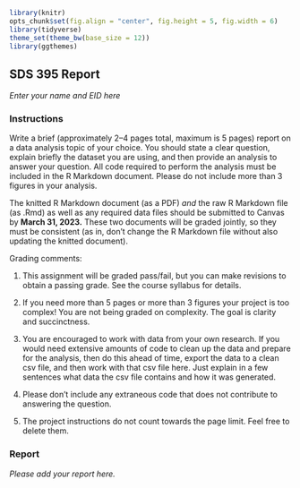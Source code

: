 ```r
library(knitr)
opts_chunk$set(fig.align = "center", fig.height = 5, fig.width = 6)
library(tidyverse)
theme_set(theme_bw(base_size = 12))
library(ggthemes)
```

## SDS 395 Report
*Enter your name and EID here*

### Instructions

Write a brief (approximately 2--4 pages total, maximum is 5 pages) report on a data analysis topic of your choice. You should state a clear question, explain briefly the dataset you are using, and then provide an analysis to answer your question. All code required to perform the analysis must be included in the R Markdown document. Please do not include more than 3 figures in your analysis.

The knitted R Markdown document (as a PDF) *and* the raw R Markdown file (as .Rmd) as well as any required data files should be submitted to Canvas by **March 31, 2023.** These two documents will be graded jointly, so they must be consistent (as in, don't change the R Markdown file without also updating the knitted document).

Grading comments:

1. This assignment will be graded pass/fail, but you can make revisions to obtain a passing grade. See the course syllabus for details.

2. If you need more than 5 pages or more than 3 figures your project is too complex! You are not being graded on complexity. The goal is clarity and succinctness.

3. You are encouraged to work with data from your own research. If you would need extensive amounts of code to clean up the data and prepare for the analysis, then do this ahead of time, export the data to a clean csv file, and then work with that csv file here. Just explain in a few sentences what data the csv file contains and how it was generated.

4. Please don't include any extraneous code that does not contribute to answering the question.

5. The project instructions do not count towards the page limit. Feel free to delete them.

### Report

*Please add your report here.*
